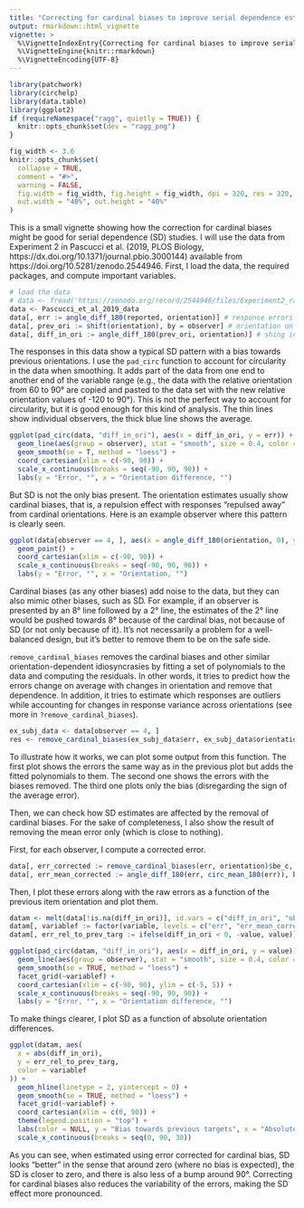 ```yaml
---
title: "Correcting for cardinal biases to improve serial dependence estimates"
output: rmarkdown::html_vignette
vignette: >
  %\VignetteIndexEntry{Correcting for cardinal biases to improve serial dependence estimates}
  %\VignetteEngine{knitr::rmarkdown}
  %\VignetteEncoding{UTF-8}
---
```


```r
library(patchwork)
library(circhelp)
library(data.table)
library(ggplot2)
if (requireNamespace("ragg", quietly = TRUE)) {
  knitr::opts_chunk$set(dev = "ragg_png")
}

fig_width <- 3.6
knitr::opts_chunk$set(
  collapse = TRUE,
  comment = "#>",
  warning = FALSE,
  fig.width = fig_width, fig.height = fig_width, dpi = 320, res = 320,
  out.width = "40%", out.height = "40%"
)
```

This is a small vignette showing how the correction for cardinal biases might be good for serial dependence (SD) studies. I will use the data from Experiment 2 in Pascucci et al. (2019, PLOS Biology, https://dx.doi.org/10.1371/journal.pbio.3000144) available from https://doi.org/10.5281/zenodo.2544946. First, I load the data, the required packages, and compute important variables.

```r
# load the data
# data <- fread('https://zenodo.org/record/2544946/files/Experiment2_rawdata.csv?download=1')
data <- Pascucci_et_al_2019_data
data[, err := angle_diff_180(reported, orientation)] # response errors
data[, prev_ori := shift(orientation), by = observer] # orientation on previous trial
data[, diff_in_ori := angle_diff_180(prev_ori, orientation)] # shing in orientations between trials
```

The responses in this data show a typical SD pattern with a bias towards previous orientations. I use the `pad_circ` function to account for circularity in the data when smoothing. It adds part of the data from one end to another end of the variable range (e.g., the data with the relative orientation from 60 to 90° are copied and pasted to the data set with the new relative orientation values of -120 to 90°). This is not the perfect way to account for circularity, but it is good enough for this kind of analysis. The thin lines show individual observers, the thick blue line shows the average.

```r
ggplot(pad_circ(data, "diff_in_ori"), aes(x = diff_in_ori, y = err)) +
  geom_line(aes(group = observer), stat = "smooth", size = 0.4, color = "black", alpha = 0.2, method = "loess") +
  geom_smooth(se = T, method = "loess") +
  coord_cartesian(xlim = c(-90, 90)) +
  scale_x_continuous(breaks = seq(-90, 90, 90)) +
  labs(y = "Error, °", x = "Orientation difference, °")
```

But SD is not the only bias present. The orientation estimates usually show cardinal biases, that is, a repulsion effect with responses "repulsed away" from cardinal orientations. Here is an example observer where this pattern is clearly seen.

```r
ggplot(data[observer == 4, ], aes(x = angle_diff_180(orientation, 0), y = err)) +
  geom_point() +
  coord_cartesian(xlim = c(-90, 90)) +
  scale_x_continuous(breaks = seq(-90, 90, 90)) +
  labs(y = "Error, °", x = "Orientation, °")
```

Cardinal biases (as any other biases) add noise to the data, but they can also mimic other biases, such as SD. For example, if an observer is presented by an 8° line followed by a 2° line, the estimates of the 2° line would be pushed towards 8° because of the cardinal bias, not because of SD (or not only because of it). It's not necessarily a problem for a well-balanced design, but it's better to remove them to be on the safe side.

`remove_cardinal_biases` removes the cardinal biases and other similar orientation-dependent idiosyncrasies by fitting a set of polynomials to the data and computing the residuals. In other words, it tries to predict how the errors change on average with changes in orientation and remove that dependence. In addition, it tries to estimate which responses are outliers while accounting for changes in response variance across orientations (see more in `?remove_cardinal_biases`). 

```r
ex_subj_data <- data[observer == 4, ]
res <- remove_cardinal_biases(ex_subj_data$err, ex_subj_data$orientation, plots = "show")
```

To illustrate how it works, we can plot some output from this function. The first plot shows the errors the same way as in the previous plot but adds the fitted polynomials to them. The second one shows the errors with the biases removed. The third one plots only the bias (disregarding the sign of the average error). 

Then, we can check how SD estimates are affected by the removal of cardinal biases. For the sake of completeness, I also show the result of removing the mean error only (which is close to nothing). 

First, for each observer, I compute a corrected error.
```r
data[, err_corrected := remove_cardinal_biases(err, orientation)$be_c, by = observer]
data[, err_mean_corrected := angle_diff_180(err, circ_mean_180(err)), by = observer]
```

Then, I plot these errors along with the raw errors as a function of the previous item orientation and plot them. 
```r
datam <- melt(data[!is.na(diff_in_ori)], id.vars = c("diff_in_ori", "observer"), measure.vars = c("err", "err_corrected", "err_mean_corrected"))
datam[, variablef := factor(variable, levels = c("err", "err_mean_corrected", "err_corrected"), labels = c("Raw error", "Mean-corrected", "Mean and cardinal bias removed"))]
datam[, err_rel_to_prev_targ := ifelse(diff_in_ori < 0, -value, value)]

ggplot(pad_circ(datam, "diff_in_ori"), aes(x = diff_in_ori, y = value)) +
  geom_line(aes(group = observer), stat = "smooth", size = 0.4, color = "black", alpha = 0.2, method = "loess") +
  geom_smooth(se = TRUE, method = "loess") +
  facet_grid(~variablef) +
  coord_cartesian(xlim = c(-90, 90), ylim = c(-5, 5)) +
  scale_x_continuous(breaks = seq(-90, 90, 90)) +
  labs(y = "Error, °", x = "Orientation difference, °")
```

To make things clearer, I plot SD as a function of absolute orientation differences. 

```r
ggplot(datam, aes(
  x = abs(diff_in_ori),
  y = err_rel_to_prev_targ,
  color = variablef
)) +
  geom_hline(linetype = 2, yintercept = 0) +
  geom_smooth(se = TRUE, method = "loess") +
  facet_grid(~variablef) +
  coord_cartesian(xlim = c(0, 90)) +
  theme(legend.position = "top") +
  labs(color = NULL, y = "Bias towards previous targets", x = "Absolute orientation difference, °") +
  scale_x_continuous(breaks = seq(0, 90, 30))
```

As you can see, when estimated using error corrected for cardinal bias, SD looks "better" in the sense that around zero (where no bias is expected), the SD is closer to zero, and there is also less of a bump around 90°. Correcting for cardinal biases also reduces the variability of the errors, making the SD effect more pronounced. 
